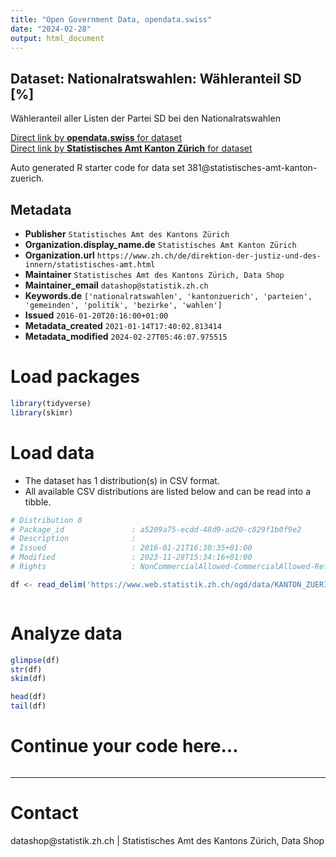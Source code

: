 ```yaml
---
title: "Open Government Data, opendata.swiss"
date: "2024-02-28"
output: html_document
---
```


## Dataset: Nationalratswahlen: Wähleranteil SD [%]

Wähleranteil aller Listen der Partei SD bei den Nationalratswahlen

[Direct link by **opendata.swiss** for dataset](https://opendata.swiss/de/dataset/nrw-wahleranteil-sd)<br>
[Direct link by **Statistisches Amt Kanton Zürich** for dataset](https://www.zh.ch/de/politik-staat/gemeinden/gemeindeportraet.html)

Auto generated R starter code for data set 381@statistisches-amt-kanton-zuerich.

## Metadata

- **Publisher** `Statistisches Amt des Kantons Zürich`
- **Organization.display_name.de** `Statistisches Amt Kanton Zürich`
- **Organization.url** `https://www.zh.ch/de/direktion-der-justiz-und-des-innern/statistisches-amt.html`
- **Maintainer** `Statistisches Amt des Kantons Zürich, Data Shop`
- **Maintainer_email** `datashop@statistik.zh.ch`
- **Keywords.de** `['nationalratswahlen', 'kantonzuerich', 'parteien', 'gemeinden', 'politik', 'bezirke', 'wahlen']`
- **Issued** `2016-01-20T20:16:00+01:00`
- **Metadata_created** `2021-01-14T17:40:02.813414`
- **Metadata_modified** `2024-02-27T05:46:07.975515`


# Load packages

```r

library(tidyverse)
library(skimr)

```

# Load data

-   The dataset has 1 distribution(s) in CSV format.
-   All available CSV distributions are listed below and can be read into a tibble.

```r

# Distribution 0
# Package_id               : a5209a75-ecdd-48d9-ad20-c829f1b0f9e2
# Description              : 
# Issued                   : 2016-01-21T16:30:35+01:00
# Modified                 : 2023-11-28T15:34:16+01:00
# Rights                   : NonCommercialAllowed-CommercialAllowed-ReferenceRequired

df <- read_delim('https://www.web.statistik.zh.ch/ogd/data/KANTON_ZUERICH_443.csv')



```

# Analyze data

```r

glimpse(df)
str(df)
skim(df)

head(df)
tail(df)

```

# Continue your code here...

```r

```

------------------------------------------------------------------------

# Contact

datashop@statistik.zh.ch | Statistisches Amt des Kantons Zürich, Data Shop

